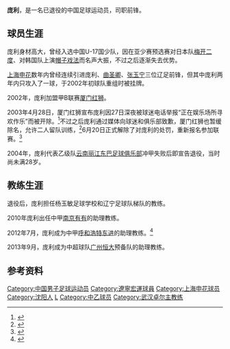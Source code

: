 {{noteta|G1=足球}}{{Football player infobox
| playername =庞利
| image    = 
| fullname =庞利
| englishfullname =Pang Li
| nickname =
| dateofbirth ={{birth date and age|1975|1|6}}
| height={{height|m=1.88}}
| countryofbirth = {{CHN}}
| cityofbirth = [[辽宁|辽宁]][[沈阳|沈阳]]
| currentclub  = 退役
| position = 前锋
| youthyears =
| youthclubs = 沈阳队
| years =1994-1998年<br/>1999年<br>2000-2001年<br>2002-2003年<br/>2004年
| clubs =[[辽宁足球俱乐部|辽宁]]<br/>[[重庆红岩|重庆红岩]]<br/>[[上海申花|上海申花]]<br/>[[厦门足球俱乐部|厦门红狮]]<br/>[[云南丽江足球俱乐部|云南丽江]]
| caps(goals)=<br/><br/>23{{0}}(1)
| nationalyears=
| nationalteam =
| nationalcaps(goals)=
}}
'''庞利'''{{BD|1975年|1月6日|||P}}，是一名已退役的中国足球运动员，司职前锋。

==球员生涯==
庞利身材高大，曾经入选中国U-17国少队，因在亚少赛预选赛对日本队[[梅开二度|梅开二度]]、对韩国队上演[[帽子戏法|帽子戏法]]而名声大振，不过之后逐渐失去优势。

[[上海申花|上海申花]]数年内曾经连续引进庞利、[[曲圣卿|曲圣卿]]、[[张玉宁|张玉宁]]三位辽足前锋，但其中庞利两年内只攻入了一球，于2002年初球队重组时被挂牌。

2002年，庞利加盟甲B联赛[[厦门足球俱乐部|厦门红狮]]。

2003年4月28日，厦门红狮宣布庞利因27日深夜被球迷电话举报“正在娱乐场所寻欢作乐”而被开除。<ref>{{Cite web |url=http://sports.sina.com.cn/b/2003-04-30/1002433704.shtml |title=4球员夜不归宿寻欢作乐 厦门红狮开除庞利、吴永君 |accessdate=2013-09-10 |archive-date=2015-05-26 |archive-url=https://web.archive.org/web/20150526155058/http://sports.sina.com.cn/b/2003-04-30/1002433704.shtml |dead-url=no }}</ref>不过之后庞利通过媒体向球迷和俱乐部致歉，厦门红狮也暂缓除名，允许二人留队训练，<ref>{{Cite web |url=http://news.eastday.com/epublish/gb/paper148/20030510/class014800010/hwz939822.htm |title=甲B 厦门红狮高抬贵手 庞利吴永君解禁 |accessdate=2013-09-10 |archive-date=2015-05-26 |archive-url=https://web.archive.org/web/20150526160959/http://news.eastday.com/epublish/gb/paper148/20030510/class014800010/hwz939822.htm |dead-url=no }}</ref>6月20日正式解除了对庞利的处罚，重新报名参加联赛。<ref>{{Cite web |url=http://www.cnhubei.com/200306/ca289013.htm |title=泡吧二将回归红狮 |access-date=2013-09-10 |archive-url=https://web.archive.org/web/20150526161237/http://www.cnhubei.com/200306/ca289013.htm |archive-date=2015-05-26 |dead-url=yes }}</ref>

2004年，庞利代表乙级队[[云南丽江东巴足球俱乐部|云南丽江东巴足球俱乐部]]冲甲失败后即宣告退役，当时尚未满28岁。

==教练生涯==
退役后，庞利担任杨玉敏足球学校和辽宁足球队梯队的教练。

2010年庞利出任中甲[[南京有有|南京有有]]的助理教练。

2012年7月，庞利成为中甲[[沈阳东进足球俱乐部|呼和浩特东进]]的助理教练。<ref>{{Cite web |url=http://sports.enorth.com.cn/system/2012/07/07/009596882.shtml |title=沈足最后一棵常青树因伤退役 李毅男辅佐杨玉敏 |accessdate=2013-09-10 |archive-date=2016-03-04 |archive-url=https://web.archive.org/web/20160304085408/http://sports.enorth.com.cn/system/2012/07/07/009596882.shtml |dead-url=no }}</ref>

2013年9月，庞利成为中超球队[[广州恒大|广州恒大]]预备队的助理教练。

==参考资料==
{{reflist}}

{{start box}}
{{S-sports}}
{{succession box|
 before={{flagicon|ESP}} [[何塞·冈萨雷斯|何塞·冈萨雷斯]]|
 title=[[武汉卓尔足球俱乐部|武汉卓尔足球俱乐部]]主教练|
 years= 2020 (代理)|
 after= [[李霄鹏|李霄鹏]]
}}
{{end box}}

{{武汉卓尔主教练}}
{{2020年中超分类名单武汉}}

{{DEFAULTSORT:PANG Li}}
[[Category:中国男子足球运动员|Category:中国男子足球运动员]]
[[Category:遼寧宏運球員|Category:遼寧宏運球員]]
[[Category:上海申花球员|Category:上海申花球员]]
[[Category:沈阳人|Category:沈阳人]]
[[Category:庞姓|L]]
[[Category:中乙球员|Category:中乙球员]]
[[Category:武汉卓尔主教练|Category:武汉卓尔主教练]]